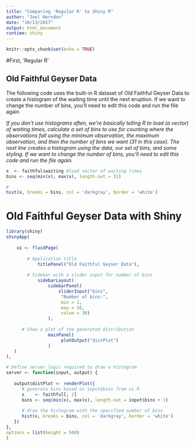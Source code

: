```yaml
---
title: "Comparing 'Regular R' to Shiny R"
author: "Joel Herndon"
date: "10/13/2017"
output: html_document
runtime: shiny
---
```


```r
knitr::opts_chunk$set(echo = TRUE)
```

#First, 'Regular R'

## Old Faithful Geyser Data

The following code uses the built-in R dataset of Old Faithful Geyser Data to create a histogram of the waiting time until the next eruption. If we want to change the number of bins, you'll need to edit this code and run the file again

*If you don't use histograms often, we're basically telling R to load (a vector) of waiting times, calculate a set of bins to use for counting where the observations fall using the minimum observation, the maximum observation, and then the number of bins we want (31 in this case).  The next line creates a histogram using the data, our set of bins, and some styling.  If we want to change the number of bins, you'll need to edit this code and run the file again.*

```r
x  <- faithful$waiting #load vector of waiting times
bins <- seq(min(x), max(x), length.out = 31)

# 
hist(x, breaks = bins, col = 'darkgray', border = 'white')
```


# Old Faithful Geyser Data with Shiny

```r
library(shiny)
shinyApp(
  
    ui <- fluidPage(
   
        # Application title
            titlePanel("Old Faithful Geyser Data"),
   
        # Sidebar with a slider input for number of bins 
            sidebarLayout(
                sidebarPanel(
                    sliderInput("bins",
                     "Number of bins:",
                     min = 1,
                     max = 50,
                     value = 30)
                ),
      
      # Show a plot of the generated distribution
                mainPanel(
                     plotOutput("distPlot")
                )
   )
), 

# Define server logic required to draw a histogram
server <- function(input, output) {
   
   output$distPlot <- renderPlot({
      # generate bins based on input$bins from ui.R
      x    <- faithful[, 2] 
      bins <- seq(min(x), max(x), length.out = input$bins + 1)
      
      # draw the histogram with the specified number of bins
      hist(x, breaks = bins, col = 'darkgray', border = 'white')
   })
},
options = list(height = 500)
)

```
